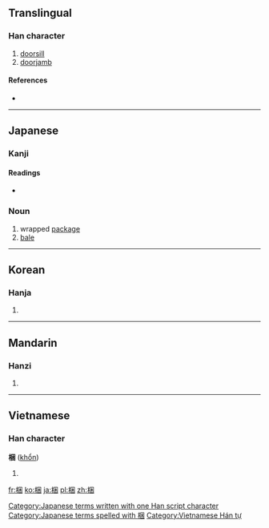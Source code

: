 ==Translingual==

===Han character===
{{Han char|rn=75|rad=木|as=07|sn=11|four=4690<sub>0</sub>|canj=木田木 (DWD), X木田木 (XDWD)}}

# [[doorsill]]
# [[doorjamb]]

====References====
* {{Han ref|kx=0531.040|dkj=14883|dj=0919.060|hdz=21214.030|uh=68B1|ud=26801|bh=B1EE|bd=45550}}

----

==Japanese==

===Kanji===
{{ja-kanji|grade=|rs=木07}}

====Readings====
* {{ja-readings|on=[[こん]] (kon)|kun=[[しきみ]] (shikimi), [[こり]] (kori)}}

===Noun===
{{ja-noun|k|hira=こり|rom=kori}} 

# wrapped [[package]]
# [[bale]]

[[Category:Japanese terms written with one Han script character]]
[[Category:Japanese terms spelled with 梱]]
----

==Korean==

===Hanja===
{{ko-hanja|hangeul=곤|eumhun=|rv=gon|mr=kon|y=kon}}

# {{defn|lang=ko|sort=木07}}

----

==Mandarin==

===Hanzi===
{{cmn-hanzi|pin=[[bīn]] ([[bin1]]), [[kǔn]] ([[kun3]])|wg=pin<sup>1</sup>, k'un<sup>3</sup>}}

# {{defn|lang=cmn|sort=木07}}

----

==Vietnamese==

===Han character===
'''梱''' ([[khổn]])

# {{defn|lang=vi}}

[[Category:Vietnamese Hán tự]]

[[fr:梱]]
[[ko:梱]]
[[ja:梱]]
[[pl:梱]]
[[zh:梱]]